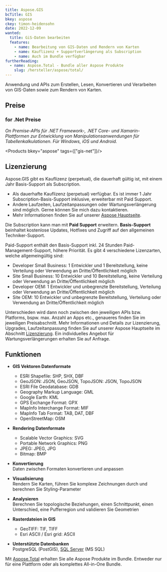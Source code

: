 ```yaml
---
title: Aspose.GIS
bcTitle: GIS
bkey: aspose
ckey: timon-heidensohn
date: 2022-12-09
wanted:
  title: GiS-Daten bearbeiten
  features:
    - name: Bearbeitung von GIS-Daten und Rendern von Karten
    - name: Kauflizenz + Supportverlängerung als Subscription
    - name: Auch im Bundle verfügbar
furtherReading:
  - name: Aspose.Total - Bundle aller Aspose Produkte
    slug: /hersteller/aspose/total/
---
```



<Intro>

Anwendung und APIs zum Erstellen, Lesen, Konvertieren und Verarbeiten von GIS-Daten sowie zum Rendern von Karten.


</Intro>

<TOC />



## Preise


### for .Net Preise

_On Premise-APIs für .NET Framework-, .NET Core- und Xamarin-Plattformen zur Entwicklung von Manipulationsanwendungen für Tabellenkalkulationen. Für Windows, iOS und Android._

<Products bkey="aspose" tags={["gis-net"]}/>


## Lizenzierung

<ArrowList>

Aspose.GIS gibt es Kauflizenz (perpetual), die dauerhaft gültig ist, mit einem Jahr Basis-Support als Subscription.

- Als dauerhafte Kauflizenz (perpetual) verfügbar. Es ist immer 1 Jahr Subscription-Basis-Support inklusive, erweiterbar mit Paid Support.
- Andere Laufzeiten, Laufzeitanpassungen oder Wartungsverlängerung sind möglich. Gerne können Sie mich dazu kontaktieren.
- Mehr Informationen finden Sie auf unserer [Aspose Hauptseite](/hersteller/aspose/#lizenzierung).

Die Subscription kann man mit **Paid Support** erweitern.
**Basis-Support** beinhaltet kostenlose Updates, Hotfixes und Zugriff auf den allgemeinen Techniker-Support.

Paid-Support enthält den Basis-Support inkl. 24 Stunden Paid-Management-Support, höhere Priorität. Es gibt 4 verschiedene Lizenzarten, welche allgemeingültig sind:

- Developer Small Business: 1 Entwickler und 1 Bereitstellung, keine Verteilung oder Verwendung an Dritte/Öffentlichkeit möglich
- Site Small Business: 10 Entwickler und 10 Bereitstellung, keine Verteilung oder Verwendung an Dritte/Öffentlichkeit möglich
- Developer OEM: 1 Entwickler und unbegrenzte Bereitstellung, Verteilung oder Verwendung an Dritte/Öffentlichkeit möglich
- Site OEM: 10 Entwickler und unbegrenzte Bereitstellung, Verteilung oder Verwendung an Dritte/Öffentlichkeit möglich

Unterschieden wird dann noch zwischen den jeweiligen APIs bzw. Platforms, bspw. max. Anzahl an Apps etc., genaueres finden Sie im jeweiligen Preisabschnitt. Mehr Informationen und Details zur Lizenzierung, Upgrades, Laufzeitanpassung finden Sie auf unserer Aspose Hauptseite im Abschnitt [Lizenzierung](/hersteller/aspose/#lizenzierung). Ein individuelles Angebot für Wartungsverlängerungen erhalten Sie auf Anfrage.

</ArrowList>


## Funktionen

<ArrowList>

- **GIS Vektoren Datenformate** <br/>
  - ESRI Shapefile: SHP, SHX, DBF
  - GeoJSON: JSON, GeoJSON, TopoJSON: JSON, TopoJSON
  - ESRI File Geodatabase: GDB
  - Geography Markup Language: GML
  - Google Earth: KML
  - GPS Exchange Format: GPX
  - MapInfo Interchange Format: MIF
  - MapInfo Tab Format: TAB, DAT, DBF
  - OpenStreetMap: OSM


- **Rendering Datenformate** <br/>
  - Scalable Vector Graphics: SVG
  - Portable Network Graphics: PNG
  - JPEG: JPEG, JPG
  - Bitmap: BMP

- **Konvertierung** <br/> Daten zwischen Formaten konvertieren und anpassen
- **Visualisierung** <br/> Rendern Sie Karten, führen Sie komplexe Zeichnungen durch und berechnen Sie Styling-Parameter
- **Analysieren**<br/> Berechnen Sie topologische Beziehungen, einen Schnittpunkt, einen Unterschied, eine Pufferregion und validieren Sie Geometrien
- **Rasterdateien in GIS** <br/>
  - GeoTIFF: TIF, TIFF
  - Esri ASCII / Esri grid: ASCII


- **Unterstützte Datenbanken** <br/> PostgreSQL (PostGIS), [SQL Server](/hersteller/microsoft/sql-server/) (MS SQL)

</ArrowList>

<Info>

Mit [Aspose.Total](/hersteller/aspose/total/) erhalten Sie alle Aspose Produkte im Bundle. Entweder nur für eine Plattform oder als komplettes All-in-One Bundle.

</Info>

